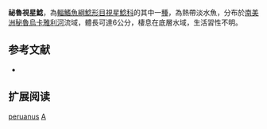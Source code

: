 {{Speciesbox
| name = 祕魯視星鯰
| image = 
| image_width = 250px
| image_caption = 
| status = NE
| status_system = IUCN3.1
| genus = Astroblepus
| species = peruanus
| authority = [[Steindachner|Steindachner]], 1876
| synonyms = *''Arges peruanus'', Steindachner, 1876 
}}

'''祕魯視星鯰'''，為[[輻鰭魚綱|輻鰭魚綱]][[鯰形目|鯰形目]][[視星鯰科|視星鯰科]]的其中一[[種|種]]，為熱帶淡水魚，分布於[[南美洲|南美洲]][[秘魯|秘魯]][[烏卡雅利河|烏卡雅利河]]流域，體長可達6公分，棲息在底層水域，生活習性不明。

== 参考文献 ==
*{{FishBase_species|genus=Astroblepus|species=peruanus|year=2014|month=11}}

== 扩展阅读 ==
{{refbegin}}
{{wikispecies-inline|Astroblepus peruanus|祕魯視星鯰}}
{{refend}}
{{Taxonbar|from=Q5589235}}

[[Category:視星鯰屬|peruanus]]
[[Category:1876年描述的鱼类|A]]